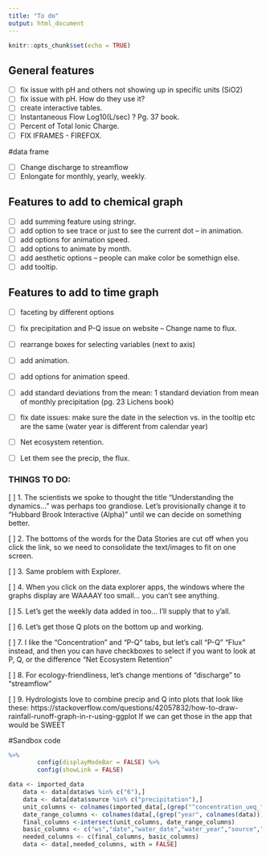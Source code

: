```yaml
---
title: "To do"
output: html_document
---
```


```r
knitr::opts_chunk$set(echo = TRUE)
```

## General features

- [ ] fix issue with pH and others not showing up in specific units (SiO2)
- [ ] fix issue with pH. How do they use it?
- [ ] create interactive tables. 
- [ ] Instantaneous Flow Log10(L/sec) ? Pg. 37 book. 
- [ ] Percent of Total Ionic Charge.
- [ ] FIX IFRAMES - FIREFOX. 


#data frame

- [ ] Change discharge to streamflow
- [ ] Enlongate for monthly, yearly, weekly. 

## Features to add to chemical graph

- [ ] add summing feature using stringr. 
- [ ] add option to see trace or just to see the current dot -- in animation. 
- [ ] add options for animation speed.
- [ ] add options to animate by month. 
- [ ] add aesthetic options -- people can make color be somethign else. 
- [ ] add tooltip. 


## Features to add to time graph
- [ ] faceting by different options
- [ ] fix precipitation and P-Q issue on website -- Change name to flux. 
- [ ] rearrange boxes for selecting variables (next to axis)
- [ ] add animation. 
- [ ] add options for animation speed.
- [ ] add standard deviations from the mean: 1 standard deviation from mean of monthly precipitation (pg. 23 Lichens book)
- [ ] fix date issues: make sure the date in the selection vs. in the tooltip etc are the same (water year is different from calendar year)

- [ ] Net ecosystem retention. 
- [ ] Let them see the precip, the flux. 



### THINGS TO DO: 


[ ] 1. The scientists we spoke to thought the title "Understanding the dynamics..." was perhaps too grandiose. Let's provisionally change it to "Hubbard Brook Interactive (Alpha)" until we can decide on something better.


[ ] 2. The bottoms of the words for the Data Stories are cut off when you click the link, so we need to consolidate the text/images to fit on one screen.

[ ] 3. Same problem with Explorer.

[ ] 4. When you click on the data explorer apps, the windows where the graphs display are WAAAAY too small... you can't see anything.

[ ] 5. Let's get the weekly data added in too... I'll supply that to y'all.

[ ] 6. Let's get those Q plots on the bottom up and working.
 
[ ] 7. I like the "Concentration" and "P-Q" tabs, but let's call "P-Q" "Flux" instead, and then you can have checkboxes to select if you want to look at P, Q, or the difference "Net Ecosystem Retention"

[ ] 8. For ecology-friendliness, let's change mentions of "discharge" to "streamflow"

[ ] 9. Hydrologists love to combine precip and Q into plots that look like these: https://stackoverflow.com/questions/42057832/how-to-draw-rainfall-runoff-graph-in-r-using-ggplot If we can get those in the app that would be SWEET


#Sandbox code

```r
%>%
        config(displayModeBar = FALSE) %>%
        config(showLink = FALSE)
```


```r
data <- imported_data
    data <- data[data$ws %in% c("6"),]
    data <- data[data$source %in% c("precipitation"),]
    unit_columns <- colnames(imported_data[,(grep("^concentration_ueq_", colnames(data))), with = FALSE])
    date_range_columns <- colnames(data[,(grep("year", colnames(data))), with = FALSE])
    final_columns <-intersect(unit_columns, date_range_columns)
    basic_columns <- c("ws","date","water_date","water_year","source","water_mm_pm", "water_mm_py", "framey")
    needed_columns <- c(final_columns, basic_columns)
    data <- data[,needed_columns, with = FALSE]
```

